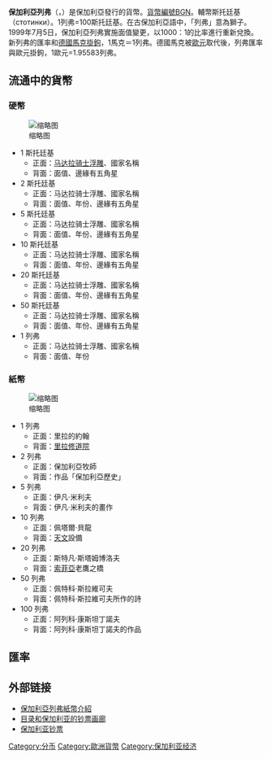 {{Infobox Currency
| currency_name_in_local = лев 
| image_1 = 
| image_title_1 = 
| iso_code = BGN
| using_countries = {{flag|保加利亚}}
| inflation_rate = 7.8%
| inflation_source_date = 
| subunit_ratio_1 = 1/100
| subunit_name_1 = 斯托廷基
| symbol = лв
| symbol_subunit_1 = 
| plural_slavic = 
| used_coins = 1, 2, 5, 10, 20, 50 斯托廷基, 1列弗
| used_banknotes = 1, 2, 5, 10, 20, 50, 100列弗
| issuing_authority = 
| issuing_authority_website = 
| printer = Goznak
| printer_website = 
| mint = Goznak
| mint_website = 
}}
'''保加利亞列弗'''（{{lang-bg|лев}}，{{IPA-bg|lʲɛf}}）是保加利亞發行的貨幣。[[ISO_4217|貨幣編號]]BGN。輔幣斯托廷基（стотинки）。1列弗=100斯托廷基。在古保加利亞語中，「列弗」意為獅子。1999年7月5日，保加利亞列弗實施面值變更，以1000：1的比率進行重新兌換。新列弗的匯率和[[德國馬克|德國馬克]][[貨幣掛鉤|掛鉤]]，1馬克＝1列弗。德國馬克被[[歐元|歐元]]取代後，列弗匯率與歐元掛鉤，1歐元=1.95583列弗。

==流通中的貨幣==
===硬幣===
[[File:Bulgarian_lev_coin_set.jpg|缩略图]]
*1 斯托廷基
**正面：[[马达拉骑士浮雕|马达拉骑士浮雕]]、國家名稱
**背面：面值、邊緣有五角星
*2 斯托廷基
**正面：马达拉骑士浮雕、國家名稱
**背面：面值、年份、邊緣有五角星
*5 斯托廷基
**正面：马达拉骑士浮雕、國家名稱
**背面：面值、年份、邊緣有五角星
*10 斯托廷基
**正面：马达拉骑士浮雕、國家名稱
**背面：面值、年份、邊緣有五角星
*20 斯托廷基
**正面：马达拉骑士浮雕、國家名稱
**背面：面值、年份、邊緣有五角星
*50 斯托廷基
**正面：马达拉骑士浮雕、國家名稱
**背面：面值、年份、邊緣有五角星
*1 列弗
**正面：马达拉骑士浮雕、國家名稱
**背面：面值、年份

===紙幣===
[[File:Bulgarian_lev_banknote_set.JPG|缩略图]]
*1 列弗
**正面：里拉的約翰
**背面：[[里拉修道院|里拉修道院]]
*2 列弗
**正面：保加利亞牧師
**背面：作品「保加利亞歷史」
*5 列弗
**正面：伊凡·米利夫
**背面：伊凡·米利夫的畫作
*10 列弗
**正面：佩塔爾·貝龍
**背面：[[天文|天文]]設備
*20 列弗
**正面：斯特凡·斯塔姆博洛夫
**背面：[[索菲亞|索菲亞]]老鷹之橋
*50 列弗
**正面：佩特科·斯拉維可夫
**背面：佩特科·斯拉維可夫所作的詩
*100 列弗
**正面：阿列科·康斯坦丁諾夫
**背面：阿列科·康斯坦丁諾夫的作品
== 匯率 ==
{{Exchange Rate|BGN}}
== 外部链接 ==
* [https://papermoneyworld.wordpress.com/2015/06/23/bulgaria-%E4%BF%9D%E5%8A%A0%E5%88%A9%E4%BA%9E%E5%88%97%E5%BC%97%E7%B4%99%E5%B9%A3/ 保加利亞列弗紙幣介紹]
* [http://balkanofil.ru/index.php/bills/bulgaria/185.html 目录和保加利亚的钞票画廊]
* [http://www.bis-ans-ende-der-welt.net/Bulgarien-B-En.htm 保加利亚钞票] {{en}}{{de}}

{{Currencies of Europe}}
[[Category:分币|Category:分币]]
[[Category:歐洲貨幣|Category:歐洲貨幣]]
[[Category:保加利亚经济|Category:保加利亚经济]]